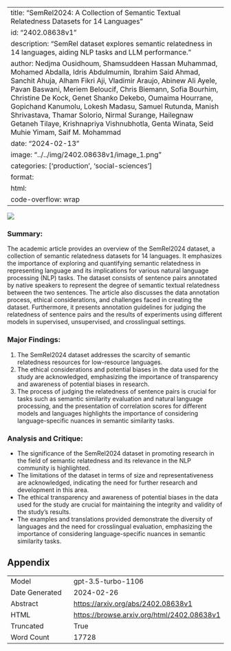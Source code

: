 
---
title: "SemRel2024: A Collection of Semantic Textual Relatedness Datasets for 14 Languages"
id: "2402.08638v1"
description: "SemRel dataset explores semantic relatedness in 14 languages, aiding NLP tasks and LLM performance."
author: Nedjma Ousidhoum, Shamsuddeen Hassan Muhammad, Mohamed Abdalla, Idris Abdulmumin, Ibrahim Said Ahmad, Sanchit Ahuja, Alham Fikri Aji, Vladimir Araujo, Abinew Ali Ayele, Pavan Baswani, Meriem Beloucif, Chris Biemann, Sofia Bourhim, Christine De Kock, Genet Shanko Dekebo, Oumaima Hourrane, Gopichand Kanumolu, Lokesh Madasu, Samuel Rutunda, Manish Shrivastava, Thamar Solorio, Nirmal Surange, Hailegnaw Getaneh Tilaye, Krishnapriya Vishnubhotla, Genta Winata, Seid Muhie Yimam, Saif M. Mohammad
date: "2024-02-13"
image: "../../img/2402.08638v1/image_1.png"
categories: ['production', 'social-sciences']
format:
  html:
    code-overflow: wrap
---

![](../../img/2402.08638v1/image_1.png)

### Summary:
The academic article provides an overview of the SemRel2024 dataset, a collection of semantic relatedness datasets for 14 languages. It emphasizes the importance of exploring and quantifying semantic relatedness in representing language and its implications for various natural language processing (NLP) tasks. The dataset consists of sentence pairs annotated by native speakers to represent the degree of semantic textual relatedness between the two sentences. The article also discusses the data annotation process, ethical considerations, and challenges faced in creating the dataset. Furthermore, it presents annotation guidelines for judging the relatedness of sentence pairs and the results of experiments using different models in supervised, unsupervised, and crosslingual settings.

### Major Findings:
1. The SemRel2024 dataset addresses the scarcity of semantic relatedness resources for low-resource languages.
2. The ethical considerations and potential biases in the data used for the study are acknowledged, emphasizing the importance of transparency and awareness of potential biases in research.
3. The process of judging the relatedness of sentence pairs is crucial for tasks such as semantic similarity evaluation and natural language processing, and the presentation of correlation scores for different models and languages highlights the importance of considering language-specific nuances in semantic similarity tasks.

### Analysis and Critique:
- The significance of the SemRel2024 dataset in promoting research in the field of semantic relatedness and its relevance in the NLP community is highlighted.
- The limitations of the dataset in terms of size and representativeness are acknowledged, indicating the need for further research and development in this area.
- The ethical transparency and awareness of potential biases in the data used for the study are crucial for maintaining the integrity and validity of the study's results.
- The examples and translations provided demonstrate the diversity of languages and the need for crosslingual evaluation, emphasizing the importance of considering language-specific nuances in semantic similarity tasks.

## Appendix

|          |          |
|----------|----------|
| Model     | gpt-3.5-turbo-1106       |
| Date Generated     | 2024-02-26       |
| Abstract | [https://arxiv.org/abs/2402.08638v1](https://arxiv.org/abs/2402.08638v1)        |
| HTML     | [https://browse.arxiv.org/html/2402.08638v1](https://browse.arxiv.org/html/2402.08638v1)       |
| Truncated       | True       |
| Word Count       | 17728       |